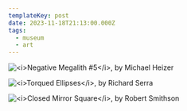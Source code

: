 ```yaml
---
templateKey: post
date: 2023-11-18T21:13:00.000Z
tags:
  - museum
  - art
---
```

![](../../assets/art/20231118-IMG_7865.jpg "<i>Negative Megalith #5</i>, by Michael Heizer")

![](../../assets/art/20231118-IMG_7930.jpg "<i>Torqued Ellipses</i>, by Richard Serra")

![](../../assets/art/20231118-IMG_7850.jpg "<i>Closed Mirror Square</i>, by Robert Smithson")
